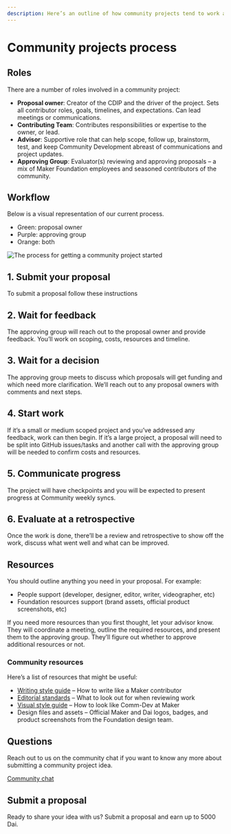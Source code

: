 ```yaml
---
description: Here’s an outline of how community projects tend to work and some resources we think might be helpful.
---
```


# Community projects process

## Roles

There are a number of roles involved in a community project:

- **Proposal owner**: Creator of the CDIP and the driver of the project. Sets all contributor roles, goals, timelines, and expectations. Can lead meetings or communications.
- **Contributing Team**: Contributes responsibilities or expertise to the owner, or lead.
- **Advisor**: Supportive role that can help scope, follow up, brainstorm, test, and keep Community Development abreast of communications and project updates.
- **Approving Group**: Evaluator\(s\) reviewing and approving proposals – a mix of Maker Foundation employees and seasoned contributors of the community.

## Workflow

Below is a visual representation of our current process.

- Green: proposal owner
- Purple: approving group
- Orange: both

![The process for getting a community project started](../../.gitbook/assets/cdip-contributor-highlights.jpg)

<Process>

<Box>

## 1. Submit your proposal
To submit a proposal follow <Link to="/funding/community-projects/index">these instructions</Link>

</Box>

<Box>

## 2. Wait for feedback
The approving group will reach out to the proposal owner and provide feedback. You’ll work on scoping, costs, resources and timeline.

</Box>
 
<Box>

## 3. Wait for a decision
The approving group meets to discuss which proposals will get funding and which need more clarification. We’ll reach out to any proposal owners with comments and next steps.

</Box>

<Box>

## 4. Start work
If it’s a small or medium scoped project and you’ve addressed any feedback, work can then begin.
If it’s a large project, a proposal will need to be split into GitHub issues/tasks and another call with the approving group will be needed to confirm costs and resources.

</Box>

<Box>

## 5. Communicate progress
The project will have checkpoints and you will be expected to present progress at Community weekly syncs.

</Box>

<Box>

## 6. Evaluate at a retrospective
Once the work is done, there’ll be a review and retrospective to show off the work, discuss what went well and what can be improved.

</Box>

</Process>

## Resources

You should outline anything you need in your proposal. For example:

- People support \(developer, designer, editor, writer, videographer, etc\)
- Foundation resources support \(brand assets, official product screenshots, etc\)

If you need more resources than you first thought, let your advisor know. They will coordinate a meeting, outline the required resources, and present them to the approving group. They’ll figure out whether to approve additional resources or not.

### Community resources

Here’s a list of resources that might be useful:

<List>

- [Writing style guide](/work_with_us/content/writing-style-guide) 
    – How to write like a Maker contributor
- [Editorial standards](/work_with_us/content/reviewer-guide) 
    – What to look out for when reviewing work
- [Visual style guide](/work_with_us/content/visual-style-guide) 
    – How to look like Comm-Dev at Maker
- <Link to="https://www.notion.so/makerdao/Maker-Brand-ac517c82ff9a43089d0db5bb2ee045a4">Design files and assets</Link> 
    – Official Maker and Dai logos, badges, and product screenshots from the Foundation design team.

</List>

## Questions

Reach out to us on the community chat if you want to know any more about submitting a community project idea.

[Community chat](https://chat.makerdao.com/channel/community-development)

## Submit a proposal

Ready to share your idea with us? Submit a proposal and earn up to 5000 Dai.
